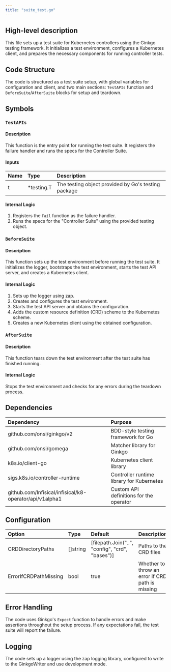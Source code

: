 ```yaml
---
title: "suite_test.go"
---
```


## High-level description
This file sets up a test suite for Kubernetes controllers using the Ginkgo testing framework. It initializes a test environment, configures a Kubernetes client, and prepares the necessary components for running controller tests.

## Code Structure
The code is structured as a test suite setup, with global variables for configuration and client, and two main sections: `TestAPIs` function and `BeforeSuite`/`AfterSuite` blocks for setup and teardown.

## Symbols

### `TestAPIs`
#### Description
This function is the entry point for running the test suite. It registers the failure handler and runs the specs for the Controller Suite.

#### Inputs
| Name | Type | Description |
|:-----|:-----|:------------|
| t | *testing.T | The testing object provided by Go's testing package |

#### Internal Logic
1. Registers the `Fail` function as the failure handler.
2. Runs the specs for the "Controller Suite" using the provided testing object.

### `BeforeSuite`
#### Description
This function sets up the test environment before running the test suite. It initializes the logger, bootstraps the test environment, starts the test API server, and creates a Kubernetes client.

#### Internal Logic
1. Sets up the logger using zap.
2. Creates and configures the test environment.
3. Starts the test API server and obtains the configuration.
4. Adds the custom resource definition (CRD) scheme to the Kubernetes scheme.
5. Creates a new Kubernetes client using the obtained configuration.

### `AfterSuite`
#### Description
This function tears down the test environment after the test suite has finished running.

#### Internal Logic
Stops the test environment and checks for any errors during the teardown process.

## Dependencies
| Dependency | Purpose |
|:-----------|:--------|
| github.com/onsi/ginkgo/v2 | BDD-style testing framework for Go |
| github.com/onsi/gomega | Matcher library for Ginkgo |
| k8s.io/client-go | Kubernetes client library |
| sigs.k8s.io/controller-runtime | Controller runtime library for Kubernetes |
| github.com/Infisical/infisical/k8-operator/api/v1alpha1 | Custom API definitions for the operator |

## Configuration
| Option | Type | Default | Description |
|:-------|:-----|:--------|:------------|
| CRDDirectoryPaths | []string | [filepath.Join("..", "config", "crd", "bases")] | Paths to the CRD files |
| ErrorIfCRDPathMissing | bool | true | Whether to throw an error if CRD path is missing |

## Error Handling
The code uses Ginkgo's `Expect` function to handle errors and make assertions throughout the setup process. If any expectations fail, the test suite will report the failure.

## Logging
The code sets up a logger using the zap logging library, configured to write to the GinkgoWriter and use development mode.